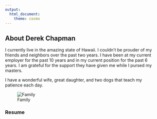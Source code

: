 ```yaml
---
output: 
  html_document: 
    theme: cosmo
---
```


## About Derek Chapman

I currently live in the amazing state of Hawaii.  I couldn't be prouder of my friends and neighbors over the past two years.  I have been at my current employer for the past 10 years and in my current position for the past 6 years.  I am grateful for the support they have given me while I pursed my masters.  

I have a wonderful wife, great daughter, and two dogs that teach my patience each day.

![Family](family.jpeg)

### Resume